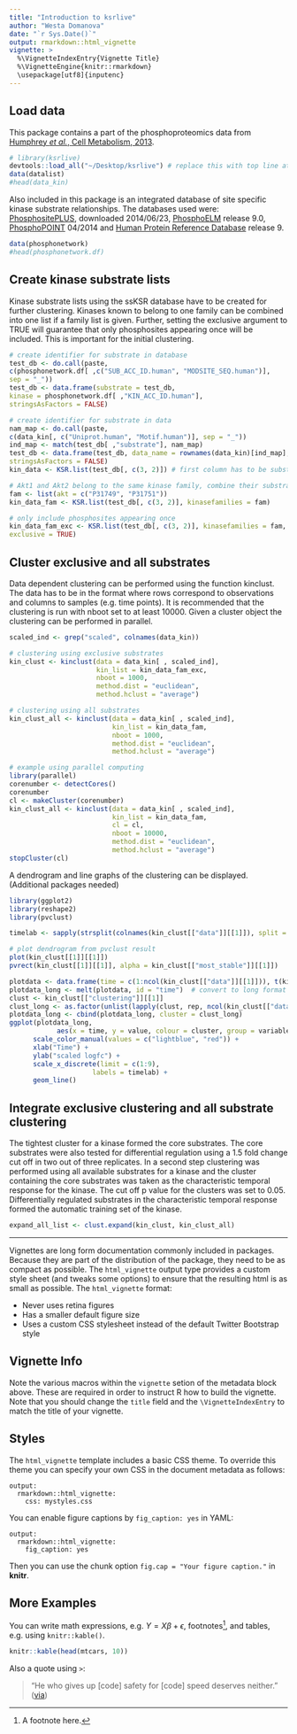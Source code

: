 ```yaml
---
title: "Introduction to ksrlive"
author: "Westa Domanova"
date: "`r Sys.Date()`"
output: rmarkdown::html_vignette
vignette: >
  %\VignetteIndexEntry{Vignette Title}
  %\VignetteEngine{knitr::rmarkdown}
  \usepackage[utf8]{inputenc}
---
```


## Load data

This package contains a part of the phosphoproteomics data from 
[Humphrey *et al.*, Cell Metabolism, 2013](http://dx.doi.org/10.1016/j.cmet.2013.04.010).   

```r
# library(ksrlive)
devtools::load_all("~/Desktop/ksrlive") # replace this with top line at the end
data(datalist)
#head(data_kin)
```

Also included in this package is an integrated database of site specific kinase 
substrate relationships. The databases used were: 
[PhosphositePLUS](http://www.phosphosite.org/), downloaded 2014/06/23, 
[PhosphoELM](http://phospho.elm.eu.org/) release 9.0, 
[PhosphoPOINT](http://kinase.bioinformatics.tw) 04/2014 and 
[Human Protein Reference Database](http://www.hprd.org/) release 9.

```r
data(phosphonetwork)
#head(phosphonetwork.df)
```

## Create kinase substrate lists
Kinase substrate lists using the ssKSR database have to be created for further 
clustering. Kinases known to belong to one family can be combined into one list
if a family list is given. Further, setting the exclusive argument to TRUE will 
guarantee that only phosphosites appearing once will be included. This is 
important for the initial clustering. 

```r
# create identifier for substrate in database
test_db <- do.call(paste, 
c(phosphonetwork.df[ ,c("SUB_ACC_ID.human", "MODSITE_SEQ.human")],
sep = "_"))
test_db <- data.frame(substrate = test_db, 
kinase = phosphonetwork.df[ ,"KIN_ACC_ID.human"], 
stringsAsFactors = FALSE)

# create identifier for substrate in data
nam_map <- do.call(paste, 
c(data_kin[, c("Uniprot.human", "Motif.human")], sep = "_"))
ind_map <- match(test_db[ ,"substrate"], nam_map)
test_db <- data.frame(test_db, data_name = rownames(data_kin)[ind_map],
stringsAsFactors = FALSE)
kin_data <- KSR.list(test_db[, c(3, 2)]) # first column has to be substrate id, second kinase id

# Akt1 and Akt2 belong to the same kinase family, combine their substrates into one list and name the list after the first family member
fam <- list(akt = c("P31749", "P31751"))
kin_data_fam <- KSR.list(test_db[, c(3, 2)], kinasefamilies = fam)

# only include phosphosites appearing once
kin_data_fam_exc <- KSR.list(test_db[, c(3, 2)], kinasefamilies = fam,
exclusive = TRUE)
```

## Cluster exclusive and all substrates
Data dependent clustering can be performed using the function kinclust. The data 
has to be in the format where rows correspond to observations and columns to samples
 (e.g. time points). It is recommended that the clustering is run with nboot set 
 to at least 10000. Given a cluster object the clustering can be performed in 
 parallel. 
```r
scaled_ind <- grep("scaled", colnames(data_kin))

# clustering using exclusive substrates
kin_clust <- kinclust(data = data_kin[ , scaled_ind],
                      kin_list = kin_data_fam_exc,
                      nboot = 1000,
                      method.dist = "euclidean",
                      method.hclust = "average")

# clustering using all substrates
kin_clust_all <- kinclust(data = data_kin[ , scaled_ind],
                          kin_list = kin_data_fam,
                          nboot = 1000,
                          method.dist = "euclidean",
                          method.hclust = "average")

# example using parallel computing
library(parallel)
corenumber <- detectCores()
corenumber
cl <- makeCluster(corenumber)
kin_clust_all <- kinclust(data = data_kin[ , scaled_ind],
                          kin_list = kin_data_fam,
                          cl = cl,
                          nboot = 10000,
                          method.dist = "euclidean",
                          method.hclust = "average")
stopCluster(cl)
```

A dendrogram and line graphs of the clustering can be displayed. (Additional packages needed)
```r
library(ggplot2)
library(reshape2)
library(pvclust)

timelab <- sapply(strsplit(colnames(kin_clust[["data"]][[1]]), split = "_"), "[[", 1)
```
```r
# plot dendrogram from pvclust result
plot(kin_clust[[1]][[1]])
pvrect(kin_clust[[1]][[1]], alpha = kin_clust[["most_stable"]][[1]])
```
```r
plotdata <- data.frame(time = c(1:ncol(kin_clust[["data"]][[1]])), t(kin_clust[["data"]][[1]]))
plotdata_long <- melt(plotdata, id = "time")  # convert to long format
clust <- kin_clust[["clustering"]][[1]]
clust_long <- as.factor(unlist(lapply(clust, rep, ncol(kin_clust[["data"]][[1]]))))
plotdata_long <- cbind(plotdata_long, cluster = clust_long)
ggplot(plotdata_long, 
            aes(x = time, y = value, colour = cluster, group = variable)) + 
      scale_color_manual(values = c("lightblue", "red")) +
      xlab("Time") +
      ylab("scaled logfc") +
      scale_x_discrete(limit = c(1:9),
                     labels = timelab) +
      geom_line()
```

## Integrate exclusive clustering and all substrate clustering
The tightest cluster for a kinase formed the core substrates. The core substrates were also tested for differential regulation using a 1.5 fold change cut off in two out of three replicates. In a second step clustering was performed using all available substrates for a kinase and the cluster containing the core substrates was taken as the characteristic temporal response for the kinase. The cut off p value for the clusters was set to 0.05. Differentially regulated substrates in the characteristic temporal response formed the automatic training set of the kinase.
```r
expand_all_list <- clust.expand(kin_clust, kin_clust_all)
```
----------------------------------------------------------------------


Vignettes are long form documentation commonly included in packages. Because they are part of the distribution of the package, they need to be as compact as possible. The `html_vignette` output type provides a custom style sheet (and tweaks some options) to ensure that the resulting html is as small as possible. The `html_vignette` format:

- Never uses retina figures
- Has a smaller default figure size
- Uses a custom CSS stylesheet instead of the default Twitter Bootstrap style

## Vignette Info

Note the various macros within the `vignette` setion of the metadata block above. These are required in order to instruct R how to build the vignette. Note that you should change the `title` field and the `\VignetteIndexEntry` to match the title of your vignette.

## Styles

The `html_vignette` template includes a basic CSS theme. To override this theme you can specify your own CSS in the document metadata as follows:

    output: 
      rmarkdown::html_vignette:
        css: mystyles.css

You can enable figure captions by `fig_caption: yes` in YAML:

    output:
      rmarkdown::html_vignette:
        fig_caption: yes

Then you can use the chunk option `fig.cap = "Your figure caption."` in **knitr**.

## More Examples

You can write math expressions, e.g. $Y = X\beta + \epsilon$, footnotes^[A footnote here.], and tables, e.g. using `knitr::kable()`.

```r
knitr::kable(head(mtcars, 10))
```

Also a quote using `>`:

> "He who gives up [code] safety for [code] speed deserves neither."
([via](https://twitter.com/hadleywickham/status/504368538874703872))

